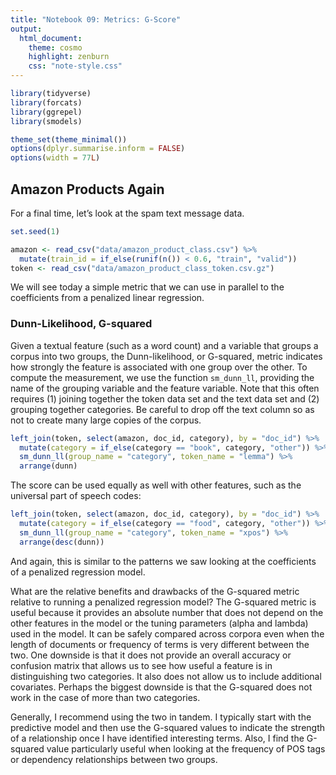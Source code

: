```yaml
---
title: "Notebook 09: Metrics: G-Score"
output:
  html_document:
    theme: cosmo
    highlight: zenburn
    css: "note-style.css"
---
```


```r
library(tidyverse)
library(forcats)
library(ggrepel)
library(smodels)

theme_set(theme_minimal())
options(dplyr.summarise.inform = FALSE)
options(width = 77L)
```

## Amazon Products Again

For a final time, let's look at the spam text message data.

```r
set.seed(1)

amazon <- read_csv("data/amazon_product_class.csv") %>%
  mutate(train_id = if_else(runif(n()) < 0.6, "train", "valid"))
token <- read_csv("data/amazon_product_class_token.csv.gz")
```

We will see today a simple metric that we can use in parallel to the
coefficients from a penalized linear regression.

### Dunn-Likelihood, G-squared

Given a textual feature (such as a word count) and a variable that groups a
corpus into two groups, the Dunn-likelihood, or G-squared, metric indicates how
strongly the feature is associated with one group over the other. To compute
the measurement, we use the function `sm_dunn_ll`, providing the name of the
grouping variable and the feature variable. Note that this often requires
(1) joining together the token data set and the text data set and (2) grouping
together categories. Be careful to drop off the text column so as not to create
many large copies of the corpus.

```r
left_join(token, select(amazon, doc_id, category), by = "doc_id") %>%
  mutate(category = if_else(category == "book", category, "other")) %>%
  sm_dunn_ll(group_name = "category", token_name = "lemma") %>%
  arrange(dunn)
```

The score can be used equally as well with other features, such as the
universal part of speech codes:

```r
left_join(token, select(amazon, doc_id, category), by = "doc_id") %>%
  mutate(category = if_else(category == "food", category, "other")) %>%
  sm_dunn_ll(group_name = "category", token_name = "xpos") %>%
  arrange(desc(dunn))
```

And again, this is similar to the patterns we saw looking at the coefficients
of a penalized regression model.

What are the relative benefits and drawbacks of the G-squared metric relative
to running a penalized regression model? The G-squared metric is useful because
it provides an absolute number that does not depend on the other features in the
model or the tuning parameters (alpha and lambda) used in the model. It can be
safely compared across corpora even when the length of documents or frequency
of terms is very different between the two. One downside is that it does not
provide an overall accuracy or confusion matrix that allows us to see how
useful a feature is in distinguishing two categories. It also does not allow
us to include additional covariates. Perhaps the biggest downside is that
the G-squared does not work in the case of more than two categories.

Generally, I recommend using the two in tandem. I typically start with the
predictive model and then use the G-squared values to indicate the strength
of a relationship once I have identified interesting terms. Also, I find the
G-squared value particularly useful when looking at the frequency of POS tags
or dependency relationships between two groups.

